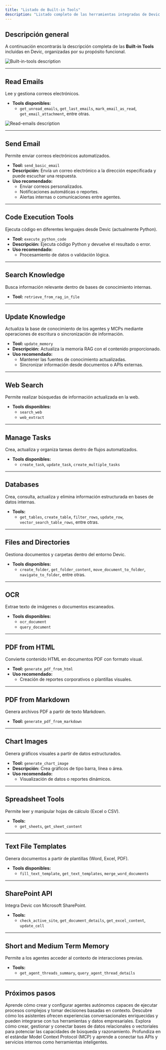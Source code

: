 ```yaml
---
title: "Listado de Built-in Tools"
description: "Listado completo de las herramientas integradas de Devic y sus funcionalidades principales."
---
```


## Descripción general

A continuación encontrarás la descripción completa de las **Built-in Tools** incluidas en Devic, organizadas por su propósito funcional.

![Built-in-tools description](/built-in-tools.png)

---

## Read Emails

Lee y gestiona correos electrónicos.

- **Tools disponibles:**
  - `get_unread_emails`, `get_last_emails`, `mark_email_as_read`, `get_email_attachment`, entre otras.

![Read-emails description](/built-in-tools-read-email-detail.png)

---

## Send Email

Permite enviar correos electrónicos automatizados.

- **Tool:** `send_basic_email`
- **Descripción:** Envía un correo electrónico a la dirección especificada y puede escuchar una respuesta.
- **Uso recomendado:**
  - Enviar correos personalizados.
  - Notificaciones automáticas o reportes.
  - Alertas internas o comunicaciones entre agentes.

---

## Code Execution Tools

Ejecuta código en diferentes lenguajes desde Devic (actualmente Python).

- **Tool:** `execute_python_code`
- **Descripción:** Ejecuta código Python y devuelve el resultado o error.
- **Uso recomendado:**
  - Procesamiento de datos o validación lógica.

---

## Search Knowledge

Busca información relevante dentro de bases de conocimiento internas.

- **Tool:** `retrieve_from_rag_in_file`

---

## Update Knowledge

Actualiza la base de conocimiento de los agentes y MCPs mediante operaciones de escritura o sincronización de información.

- **Tool:** `update_memory`
- **Descripción:** Actualiza la memoria RAG con el contenido proporcionado.
- **Uso recomendado:**
  - Mantener las fuentes de conocimiento actualizadas.
  - Sincronizar información desde documentos o APIs externas.

---

## Web Search

Permite realizar búsquedas de información actualizada en la web.

- **Tools disponibles:**
  - `search_web`
  - `web_extract`

---

## Manage Tasks

Crea, actualiza y organiza tareas dentro de flujos automatizados.

- **Tools disponibles:**
  - `create_task`, `update_task`, `create_multiple_tasks`

---

## Databases

Crea, consulta, actualiza y elimina información estructurada en bases de datos internas.

- **Tools:**
  - `get_tables`, `create_table`, `filter_rows`, `update_row`, `vector_search_table_rows`, entre otras.

---

## Files and Directories

Gestiona documentos y carpetas dentro del entorno Devic.

- **Tools disponibles:**
  - `create_folder`, `get_folder_content`, `move_document_to_folder`, `navigate_to_folder`, entre otras.

---

## OCR

Extrae texto de imágenes o documentos escaneados.

- **Tools disponibles:**
  - `ocr_document`
  - `query_document`

---

## PDF from HTML

Convierte contenido HTML en documentos PDF con formato visual.

- **Tool:** `generate_pdf_from_html`
- **Uso recomendado:**
  - Creación de reportes corporativos o plantillas visuales.

---

## PDF from Markdown

Genera archivos PDF a partir de texto Markdown.

- **Tool:** `generate_pdf_from_markdown`

---

## Chart Images

Genera gráficos visuales a partir de datos estructurados.

- **Tool:** `generate_chart_image`
- **Descripción:** Crea gráficos de tipo barra, línea o área.
- **Uso recomendado:**
  - Visualización de datos o reportes dinámicos.

---

## Spreadsheet Tools

Permite leer y manipular hojas de cálculo (Excel o CSV).

- **Tools:**
  - `get_sheets`, `get_sheet_content`

---

## Text File Templates

Genera documentos a partir de plantillas (Word, Excel, PDF).

- **Tools disponibles:**
  - `fill_text_template`, `get_text_templates`, `merge_word_documents`

---

## SharePoint API

Integra Devic con Microsoft SharePoint.

- **Tools:**
  - `check_active_site`, `get_document_details`, `get_excel_content`, `update_cell`

---

## Short and Medium Term Memory

Permite a los agentes acceder al contexto de interacciones previas.

- **Tools:**
  - `get_agent_threads_summary`, `query_agent_thread_details`

---

## Próximos pasos

<CardGroup cols={2}>
  <Card title="Agentes" icon="robot" href="/devic/agents">
    Aprende cómo crear y configurar agentes autónomos capaces de ejecutar procesos complejos y tomar decisiones basadas en contexto.
  </Card>
  <Card title="Asistentes" icon="user" href="/devic/assistants">
    Descubre cómo los asistentes ofrecen experiencias conversacionales enriquecidas y pueden integrarse con tus herramientas y datos empresariales.
  </Card>
  <Card title="Bases de datos" icon="database" href="/devic/databases">
    Explora cómo crear, gestionar y conectar bases de datos relacionales o vectoriales para potenciar las capacidades de búsqueda y razonamiento.
  </Card>
  <Card title="MCPs" icon="code" href="/devic/mcps">
    Profundiza en el estándar Model Context Protocol (MCP) y aprende a conectar tus APIs y servicios internos como herramientas inteligentes.
  </Card>
</CardGroup>

